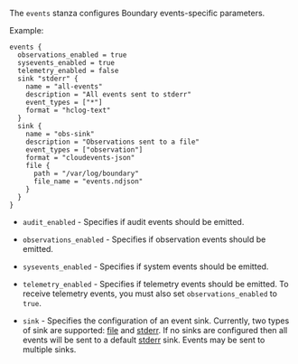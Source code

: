 The `events` stanza configures Boundary events-specific parameters.

Example:

```hcl
events {
  observations_enabled = true
  sysevents_enabled = true
  telemetry_enabled = false
  sink "stderr" {
    name = "all-events"
    description = "All events sent to stderr"
    event_types = ["*"]
    format = "hclog-text"
  }
  sink {
    name = "obs-sink"
    description = "Observations sent to a file"
    event_types = ["observation"]
    format = "cloudevents-json"
    file {
      path = "/var/log/boundary"
      file_name = "events.ndjson"
    }
  }
}
```

- `audit_enabled` - Specifies if audit events should be emitted.

- `observations_enabled` - Specifies if observation events should be emitted.

- `sysevents_enabled` - Specifies if system events should be emitted.

- `telemetry_enabled` - Specifies if telemetry events should be emitted.
To receive telemetry events, you must also set `observations_enabled` to `true`.

- `sink` - Specifies the configuration of an event sink. Currently, two types of
  sink are supported: [file](/boundary/docs/configuration/events/file) and [stderr](/boundary/docs/configuration/events/stderr). If no sinks are configured then all
  events will be sent to a default [stderr](/boundary/docs/configuration/events/stderr) sink. Events may be sent to multiple
  sinks.

